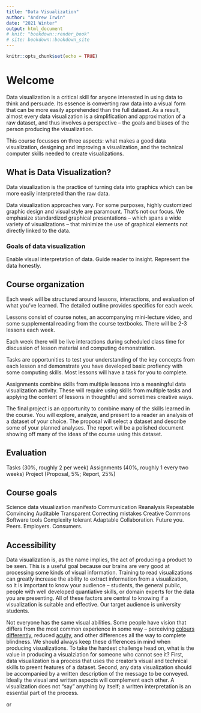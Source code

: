 ```yaml
---
title: "Data Visualization"
author: "Andrew Irwin"
date: "2021 Winter"
output: html_document
# knit: "bookdown::render_book"
# site: bookdown::bookdown_site
---
```


```r
knitr::opts_chunk$set(echo = TRUE)
```

# Welcome

Data visualization is a critical skill for anyone interested in using data to think and persuade. Its essence is converting raw data into a visual form that can be more easily apprehended than the full dataset. As a result, almost every data visualization is a simplification and approximation of a raw dataset, and thus involves a perspective -- the goals and biases of the person producing the visualization.

This course focusses on three aspects: what makes a good data visualization, designing and improving a visualization, and the technical computer skills needed to create visualizations.

##  What is Data Visualization?

Data visualization is the practice of turning data into graphics which can be more easily interpreted than the raw data. 

Data visualization approaches vary. For some purposes, highly customized graphic design and visual style are paramount. That's not our focus. We emphasize standardized graphical presentations -- which spans a wide variety of visualizations -- that minimize the use of graphical elements not directly linked to the data.


### Goals of data visualization

Enable visual interpretation of data. Guide reader to insight. Represent the data honestly.


## Course organization

Each week will be structured around lessons, interactions, and evaluation of what you've learned. The detailed outline provides specifics for each week.

Lessons consist of course notes, an accompanying mini-lecture video, and some supplemental reading from the course textbooks. There will be 2-3 lessons each week.

Each week there will be live interactions during scheduled class time for discussion of lesson material and computing demonstration.

Tasks are opportunities to test your understanding of the key concepts from each lesson and demonstrate you have developed basic profiency with some computing skills. Most lessons will have a task for you to complete.

Assignments combine skills from multiple lessons into a meaningful data visualization activity. These will require using skills from multiple tasks and applying the content of lessons in thoughtful and sometimes creative ways.

The final project is an opportunity to combine many of the skills learned in the course. You will explore, analyze, and present to a reader an analysis of a dataset of your choice. The proposal will select a dataset and describe some of your planned analyses. The report will be a polished document showing off many of the ideas of the course using this dataset.




## Evaluation

Tasks (30%, roughly 2 per week)
Assignments (40%, roughly 1 every two weeks)
Project (Proposal, 5%; Report, 25%)

## Course goals


Science data visualization manifesto
Communication
Reanalysis
Repeatable
Convincing
Auditable
Transparent
Correcting mistakes
Creative Commons
Software tools
Complexity tolerant
Adaptable
Collaboration. Future you. Peers. Employers. Consumers.

## Accessibility

Data visualization is, as the name implies, the act of producing a product to be seen. This is a useful goal because our brains are very good at processing some kinds of visual information. Training to read visualizations can greatly increase the ability to extract information from a visualization, so it is important to know your audience -- students, the general public, people with well developed quantiative skills, or domain experts for the data you are presenting. All of these factors are central to knowing if a visualization is suitable and effective. Our target audience is university students.

Not everyone has the same visual abilities. Some people have vision that differs from the most common experience in some way -- perceiving [colours differently](https://en.wikipedia.org/wiki/Color_blindness), reduced [acuity](https://en.wikipedia.org/wiki/Visual_acuity), and other differences all the way to complete blindness. We should always keep these differences in mind when producing visualizations. To take the hardest challenge head on, what is the value in producing a visualziation for someone who cannot see it? First, data visualization is a process that uses the creator's visual and technical skills to preent features of a dataset. Second, any data visualization should be accompanied by a written description of the message to be conveyed. Ideally the visual and written aspects will complement each other. A visualization does not "say" anything by itself; a written interpretation is an essential part of the process.

or 
